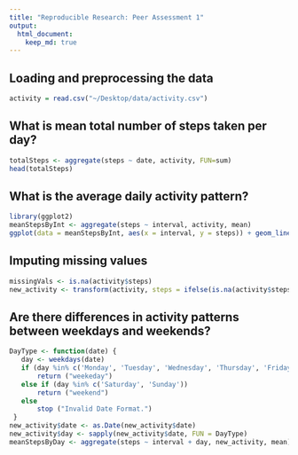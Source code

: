 ```yaml
---
title: "Reproducible Research: Peer Assessment 1"
output: 
  html_document:
    keep_md: true
---
```



## Loading and preprocessing the data
```r
activity = read.csv("~/Desktop/data/activity.csv")
```

## What is mean total number of steps taken per day?
```r
totalSteps <- aggregate(steps ~ date, activity, FUN=sum)
head(totalSteps)
```


## What is the average daily activity pattern?
```r
library(ggplot2)
meanStepsByInt <- aggregate(steps ~ interval, activity, mean)
ggplot(data = meanStepsByInt, aes(x = interval, y = steps)) + geom_line() + ggtitle("Average Daily Activity Pattern") + xlab("5-minute Interval") + ylab("Average Number of Steps") 
```

## Imputing missing values
```r
missingVals <- is.na(activity$steps)
new_activity <- transform(activity, steps = ifelse(is.na(activity$steps), meanStepsByInt$steps[match(activity$interval, meanStepsByInt$interval)], activity$steps)) 
```

## Are there differences in activity patterns between weekdays and weekends?
```r
DayType <- function(date) {
   day <- weekdays(date)
   if (day %in% c('Monday', 'Tuesday', 'Wednesday', 'Thursday', 'Friday'))
       return ("weekeday")
   else if (day %in% c('Saturday', 'Sunday'))
       return ("weekend")
   else
       stop ("Invalid Date Format.")
 }
new_activity$date <- as.Date(new_activity$date)
new_activity$day <- sapply(new_activity$date, FUN = DayType)
meanStepsByDay <- aggregate(steps ~ interval + day, new_activity, mean) 

```


